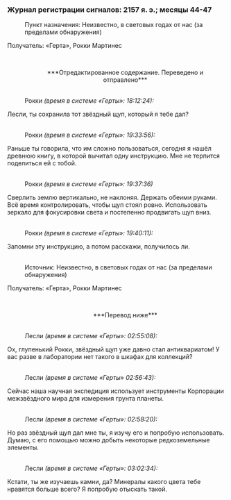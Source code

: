 ===Журнал регистрации сигналов: 2157 я. э.; месяцы 44-47===
:Пункт назначения: Неизвестно, в световых годах от нас (за пределами обнаружения)
:
Получатель: «Герта», Рокки Мартинес
:<br /><div align="center">***Отредактированное содержание. Переведено и отправлено***</div>
:<br />Рокки ''(время в системе «Герты»: 18:12:24):''
:
Лесли, ты сохранила тот звёздный щуп, который я тебе дал?
:<br />Рокки ''(время в системе «Герты»: 19:33:56):''
:
Раньше ты говорила, что им сложно пользоваться, сегодня я нашёл древнюю книгу, в которой вычитал одну инструкцию. Мне не терпится поделиться ей с тобой.
:<br />Рокки ''(время в системе «Герты»: 19:37:36)''
:
Сверлить землю вертикально, не наклоняя. Держать обеими руками. Всё время контролировать, чтобы щуп стоял ровно. Использовать зеркало для фокусировки света и постепенно продвигать щуп вниз.
:<br />Рокки ''(время в системе «Герты»: 19:40:11):''
:
Запомни эту инструкцию, а потом расскажи, получилось ли.
:<br />Источник: Неизвестно, в световых годах от нас (за пределами обнаружения)
:
Получатель: «Герта», Рокки Мартинес
:<br /><div align="center">***Перевод ниже***</div>
:<br />Лесли ''(время в системе «Герты»: 02:55:08):''
:
Ох, глупенький Рокки, звёздный щуп уже давно стал антиквариатом! У вас разве в лаборатории нет такого в шкафах для коллекций?
:<br />Лесли ''(время в системе «Герты» 02:56:43):''
:
Сейчас наша научная экспедиция использует инструменты Корпорации межзвёздного мира для измерения грунта планеты.
:<br />Лесли ''(время в системе «Герты»: 02:58:20):''
:
Но раз звёздный щуп дал мне ты, я изучу его и попробую использовать. Думаю, с его помощью можно добыть некоторые редкоземельные элементы.
:<br />Лесли ''(время в системе «Герты»: 03:02:34):''
:
Кстати, ты же изучаешь камни, да? Минералы какого цвета тебе нравятся больше всего? Я попробую отыскать такой.
